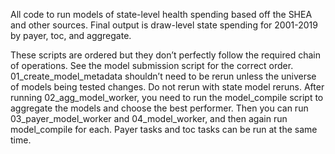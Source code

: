 All code to run models of state-level health spending based off the SHEA and other sources. Final output is draw-level state spending for 2001-2019 by payer, toc, and aggregate.

These scripts are ordered but they don't perfectly follow the required chain of operations. See the model submission script for the correct order.
01_create_model_metadata shouldn't need to be rerun unless the universe of models being tested changes. Do not rerun with state model reruns.
After running 02_agg_model_worker, you need to run the model_compile script to aggregate the models and choose the best performer. 
Then you can run 03_payer_model_worker and 04_model_worker, and then again run model_compile for each.
Payer tasks and toc tasks can be run at the same time.